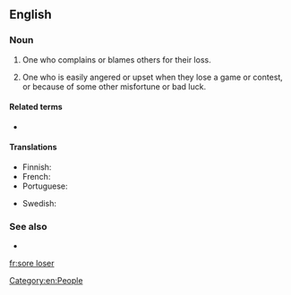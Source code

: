 ==English==

===Noun===
{{en-noun|head=[[sore]] [[loser]]}}

# {{label|en|informal}} One who complains or blames others for their loss.
# One who is easily angered or upset when they lose a game or contest, or because of some other misfortune or bad luck.

====Related terms====
* {{l|en|sore winner}}

====Translations====
{{trans-top|who doesn't take defeat well, especially one who complains or contests it}}
* Finnish: {{t|fi|huono häviäjä}}
* French: {{t+|fr|mauvais perdant}}
* Portuguese: {{t|pt|mau perdedor}}
{{trans-mid}}
* Swedish: {{t|sv|dålig förlorare}}
{{trans-bottom}}

===See also===
* {{l|en|born loser}}

[[Category:en:People]]

[[fr:sore loser]]